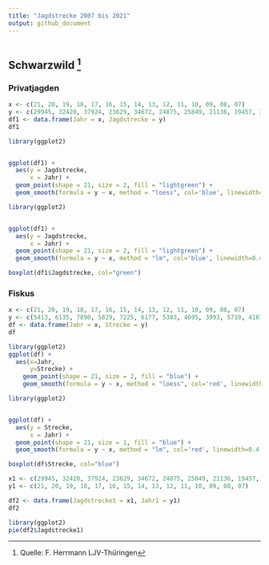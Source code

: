 ```yaml
---
title: "Jagdstrecke 2007 bis 2021"
output: github_document
---
```


```r
```

## Schwarzwild [^1]

[^1]: Quelle: F. Herrmann LJV-Thüringen

### Privatjagden

```r
x <- c(21, 20, 19, 18, 17, 16, 15, 14, 13, 12, 11, 10, 09, 08, 07)
y <- c(29945, 32420, 37924, 23629, 34672, 24875, 25849, 21136, 19457, 31712, 16974, 23761, 16730, 25422, 18403 )
df1 <- data.frame(Jahr = x, Jagdstrecke = y)
df1

```


```r
library(ggplot2)


ggplot(df1) +
  aes(y = Jagdstrecke,
      x = Jahr) +
  geom_point(shape = 21, size = 2, fill = "lightgreen") + 
  geom_smooth(formula = y ~ x, method = "loess", col='blue', linewidth=0.4,)
```

```r
library(ggplot2)


ggplot(df1) +
  aes(y = Jagdstrecke,
      x = Jahr) +
  geom_point(shape = 21, size = 2, fill = "lightgreen") + 
  geom_smooth(formula = y ~ x, method = "lm", col='blue', linewidth=0.4,)
```

```r
boxplot(df1$Jagdstrecke, col="green")


```

### Fiskus

```r
x <- c(21, 20, 19, 18, 17, 16, 15, 14, 13, 12, 11, 10, 09, 08, 07)
y <- c(5413, 6135, 7890, 5829, 7225, 6177, 5383, 4695, 3993, 5710, 4167, 3510, 3546, 4504, 3643)
df <- data.frame(Jahr = x, Strecke = y)
df

```

```r
library(ggplot2)
ggplot(df) +
  aes(x=Jahr, 
      y=Strecke) +
    geom_point(shape = 21, size = 2, fill = "blue") +
    geom_smooth(formula = y ~ x, method = "loess", col='red', linewidth=0.4,)
```

```r
library(ggplot2)


ggplot(df) +
  aes(y = Strecke,
      x = Jahr) +
  geom_point(shape = 21, size = 1, fill = "blue") +
  geom_smooth(formula = y ~ x, method = "lm", col='red', linewidth=0.4,)


```

```r
boxplot(df$Strecke, col="blue")
```

```r

x1 <- c(29945, 32420, 37924, 23629, 34672, 24875, 25849, 21136, 19457, 31712, 16974, 23761, 16730, 25422, 18403 )
y1 <- c(21, 20, 19, 18, 17, 16, 15, 14, 13, 12, 11, 10, 09, 08, 07)

df2 <- data.frame(Jagdstrecke1 = x1, Jahr1 = y1)
df2

```

```r
library(ggplot2)
pie(df2$Jagdstrecke1)
```
